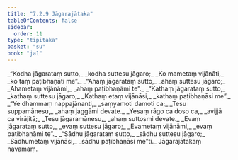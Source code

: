 ```yaml
---
title: "7.2.9 Jāgarajātaka"
tableOfContents: false
sidebar:
  order: 11
type: "tipitaka"
basket: "su"
book: "ja1"
---
```



<DynamicBreadcrumb />

<Division number="135" book="ja1">

<Paragraph number="1639" type="verses" book="ja1">
_“Kodha jāgarataṃ sutto,_  
_kodha suttesu jāgaro;_  
_Ko mametaṃ vijānāti,_  
_ko taṃ paṭibhaṇāti me”._  

</Paragraph>

</Division>
<Division number="136" book="ja1">

<Paragraph number="1640" type="verses" book="ja1">
_“Ahaṃ jāgarataṃ sutto,_  
_ahaṃ suttesu jāgaro;_  
_Ahametaṃ vijānāmi,_  
_ahaṃ paṭibhaṇāmi te”._  

</Paragraph>

</Division>
<Division number="137" book="ja1">

<Paragraph number="1641" type="verses" book="ja1">
_“Kathaṃ jāgarataṃ sutto,_  
_kathaṃ suttesu jāgaro;_  
_Kathaṃ etaṃ vijānāsi,_  
_kathaṃ paṭibhaṇāsi me”._  

</Paragraph>

</Division>
<Division number="138" book="ja1">

<Paragraph number="1642" type="verses" book="ja1">
_“Ye dhammaṃ nappajānanti,_  
_saṃyamoti damoti ca;_  
_Tesu suppamānesu,_  
_ahaṃ jaggāmi devate._  

</Paragraph>

</Division>
<Division number="139" book="ja1">

<Paragraph number="1643" type="verses" book="ja1">
_Yesaṃ rāgo ca doso ca,_  
_avijjā ca virājitā;_  
_Tesu jāgaramānesu,_  
_ahaṃ suttosmi devate._  

</Paragraph>

</Division>
<Division number="140" book="ja1">

<Paragraph number="1644" type="verses" book="ja1">
_Evaṃ jāgarataṃ sutto,_  
_evaṃ suttesu jāgaro;_  
_Evametaṃ vijānāmi,_  
_evaṃ paṭibhaṇāmi te”._  

</Paragraph>

</Division>
<Division number="141" book="ja1">

<Paragraph number="1645" type="verses" book="ja1">
_“Sādhu jāgarataṃ sutto,_  
_sādhu suttesu jāgaro;_  
_Sādhumetaṃ vijānāsi,_  
_sādhu paṭibhaṇāsi me”ti._  


</Paragraph>
</Division>

<Paragraph number="1646" type="center" book="ja1">
Jāgarajātakaṃ navamaṃ.
</Paragraph>